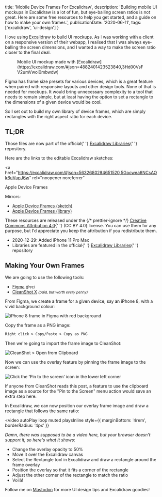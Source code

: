   title: 'Mobile Device Frames For Excalidraw',
  description:
    'Building mobile UI mockups in Excalidraw is a lot of fun, but eye-balling screen ratios is not great. Here are some free resources to help you get started, and a guide on how to make your own frames.',
  publicationDate: '2020-06-11',
  tags: ['excalidraw', 'ui-design']
}


I love using [Excalidraw](https://excalidraw.com) to build UI mockups. As I was
working with a client on a responsive version of their webapp, I realised that
I was always eye-balling the screen dimensions, and I wanted a way to make the
screen ratio closer to the final deal.

<figure className="mb-8">
  <MobileMockup
    role="img"
    className="dark:hue-rotate-180 dark:invert"
    aria-label="A UI mockup for a product landing page on an iPhone 8"
  />
  <figcaption>
    Mobile UI mockup made with
    [Excalidraw](https://excalidraw.com/#json=4882401423523840,3Hd00VsFV2umVwol0mbwdw)
  </figcaption>
</figure>

Figma has frame size presets for various devices, which is a great feature when paired
with responsive layouts and other design tools. None of that is needed for
mockups. It would bring unnecessary complexity to a tool that needs to remain simple,
but at least having the option to set a rectangle to the dimensions of a given
device would be cool.

So I set out to build my own library of device frames, which are simply rectangles
with the right aspect ratio for each device.

## TL;DR

<Note status="success" icon={FiBook} title="Library files now available">
  Those files are now part of the official{' '}
  <a href="https://libraries.excalidraw.com/">Excalidraw Libraries</a>{' '}
  repository.
</Note>

Here are the links to the editable Excalidraw sketches:


<a
  href="https://excalidraw.com/#json=5632680284651520,5Gocwea8NCsAOk6uVupJ6w"
  rel="noopener noreferrer"
>
  <DiApple className="-mt-1 mr-1 inline-block" /> Apple Device Frames
</a>

<p mb={2}>Mirrors:</p>

- [Apple Device Frames (sketch)](/img/posts/2020/mobile-device-frames-for-excalidraw/apple-device-frames.excalidraw)
- [Apple Device Frames (library)](/img/posts/2020/mobile-device-frames-for-excalidraw/apple-device-frames.excalidrawlib)

<Note title="License" icon={FiFileText}>
  These resources are released under the {/* prettier-ignore */}
  <a href="https://creativecommons.org/licenses/by/4.0/">Creative Commons Attribution 4.0</a>{' '}
  (CC BY 4.0) license. You can use them for any purpose, but I'd appreciate you keep
  the attribution if you redistribute them.
</Note>

<Note status="info" title="Updates">
  <ul>
    <li>2020-12-29: Added iPhone 11 Pro Max</li>
    <li>
      Libraries are featured in the official{' '}
      <a href="https://libraries.excalidraw.com/">Excalidraw Libraries</a>{' '}
      repository
    </li>
  </ul>
</Note>

## Making Your Own Frames

We are going to use the following tools:

- [Figma](https://figma.com) _<small>(free)</small>_
- [CleanShot X](https://cleanshot.com/) _<small>(paid, but worth every penny)</small>_

From Figma, we create a frame for a given device, say an iPhone 8, with a vivid
background colour:

![iPhone 8 frame in Figma with red background](./figma-frame-iphone8.jpg)

Copy the frame as a PNG image:

```txt
Right click > Copy/Paste > Copy as PNG
```

Then we're going to import the frame image to CleanShot:

![CleanShot > Open from Clipboard](./cleanshot-import.jpg)

Now we can use the overlay feature by pinning the frame image to the screen:

![Click the 'Pin to the screen' icon in the lower left corner](./cleanshot-pin.jpg)


<Note title="CleanShot Feature Request" icon={GoLightBulb}>
  If anyone from CleanShot reads this post, a feature to use the clipboard image
  as a source for the "Pin to the Screen" menu action would save an extra step
  here.
</Note>

In Excalidraw, we can now position our overlay frame image and draw a rectangle
that follows the same ratio:

<video
  autoPlay
  loop
  muted
  playsInline
  style={{ marginBottom: '4rem', borderRadius: '4px' }}
>
  <source
    src="/img/posts/2020/mobile-device-frames-for-excalidraw/make-frame.webm"
    type="video/webm; codecs=vp9,vorbis"
  />
  <source
    src="/img/posts/2020/mobile-device-frames-for-excalidraw/make-frame.mp4"
    type="video/mp4"
  />
  <div>
    <em>
      Damn, there was supposed to be a video here, but your browser doesn't
      support it, so here's what it shows:
    </em>
    <ul>
      <li>Change the overlay opacity to 50%</li>
      <li>Move it over the Excalidraw canvas</li>
      <li>
        Select the Rectangle tool in Excalidraw and draw a rectangle around the
        frame overlay
      </li>
      <li>Position the overlay so that it fits a corner of the rectangle</li>
      <li>Adjust the other corner of the rectangle to match the ratio</li>
      <li>Voilà!</li>
    </ul>
  </div>
</video>

Follow me on [Mastodon](https://mamot.fr/@Franky47) for more UI design tips and Excalidraw goodies!
